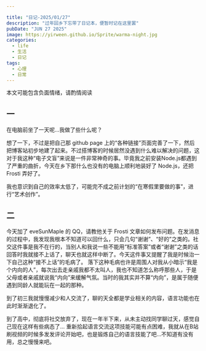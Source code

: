 ```yaml
---

title: "日记-2025/01/27"
description: "过年回乡下忘带了日记本，便暂时记在这里罢"
pubDate: "JUN 27 2025"
image: https://yirween.github.io/Sprite/warma-night.jpg
categories:
  - life
  - 生活
  - 日记
tags:
  - 心理
  - 日常
---
```



<Info>本文可能包含负面情绪，请酌情阅读</Info>

## 一

在电脑前坐了一天呢...我做了些什么呢？

想了一下，不过是把自己那 github page 上的“各种链接”页面完善了一下，然后把博客站初步地建了起来。不过搭博客的时候居然没遇到什么难以解决的问题，这对于我这种“电子文盲”来说是一件非常神奇的事。毕竟我之前安装Node.js都遇到了严重的曲折，今天在乡下那什么也没有的电脑上顺利地装好了 Node.js，还把 Frosti 弄好了。

我也意识到自己的效率太低了，可能完不成之前计划的“在寒假里要做的事”，进行“艺术创作”。

## 二

今天加了 eveSunMaple 的 QQ，请教他关于 Frosti 文章如何发布问题。在发消息的过程中，我发现我根本不知道可以回什么，只会几句“谢谢”、“好的”之类的。社交这件事是我不在行的，当别人和我说一些不能用“标准答案”或者“谢谢”之类的话回答时我就接不上话了，聊天也就这样中断了。今天这件事又提醒了我是时候治一下自己这种“接不上话”的毛病了。
<Collapse title="包含负面情绪，已折叠">
落下这种毛病也许是周围人对我从小暗示“我是个内向的人”，每次出去走亲戚我都不太叫人，我也不知道怎么称呼那些人，于是父母或者亲戚就说我“内向”来缓解气氛。当时的我其实并不算“内向”，是属于随便遇到同龄人就能玩在一起的那种。

到了初三我就慢慢减少和人交流了，聊的天全都是学业相关的内容，语言功能也在此时渐渐退化了。

到了高中，彻底将社交放弃了，现在一年半下来，从未主动找同学聊过天，感觉自己现在这样有些病态了...
</Collapse>
重新拾起语言交流这项技能可能有点困难，我就从在B站刷视频的时候多发发评论开始吧，也是锻炼自己的语言技能了吧...不知道有没有用，总之慢慢来吧。
